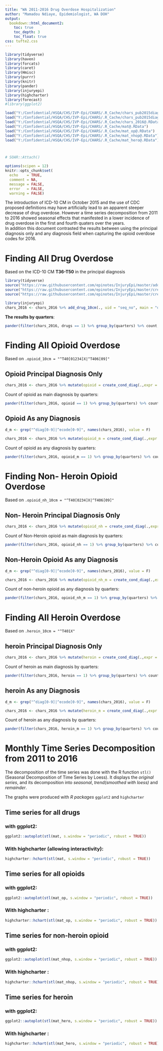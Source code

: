 ---
title: "WA 2011-2016 Drug Overdose Hospitalization"
author: "Mamadou Ndiaye, Epidemiologist, WA DOH"
output:
  bookdown::html_document2:
    toc: true
    toc_depth: 3
    toc_float: true
css: tufte2.css
---


```{r, echo=F,message=FALSE, warning=FALSE}  


library(tidyverse)
library(haven)
library(forcats)
library(caret)
library(Hmisc)
library(purrr)
library(knitr)
library(pander)
library(injuryepi)
library(highcharter)
library(forecast)
#library(ggplot2)

load("Y:/Confidential/HSQA/CHS/IVP-Epi/CHARS/.R_Cache/chars_pub2015diag_q4@.RData")
load("Y:/Confidential/HSQA/CHS/IVP-Epi/CHARS/.R_Cache/chars_pub2015diag_f@.RData")
load("Y:/Confidential/HSQA/CHS/IVP-Epi/CHARS/.R_Cache/chars_2016@.RData")
load("Y:/Confidential/HSQA/CHS/IVP-Epi/CHARS/.R_Cache/mat@.RData")
load("Y:/Confidential/HSQA/CHS/IVP-Epi/CHARS/.R_Cache/mat_op@.RData")
load("Y:/Confidential/HSQA/CHS/IVP-Epi/CHARS/.R_Cache/mat_nhop@.RData")
load("Y:/Confidential/HSQA/CHS/IVP-Epi/CHARS/.R_Cache/mat_hero@.RData")



# SOAR::Attach()

options(scipen = 12)
knitr::opts_chunk$set(
  echo    = TRUE,
  comment = NA,
  message = FALSE,
  error   = FALSE,
  warning = FALSE)

```  

  The introduction of ICD-10 CM in October 2015 and the use of CDC proposed definitions may have artificially lead to an apparent steeper decrease of drug overdose. However a time series decomposition from 2011 to 2016 showed seasonal effects that manifested in a lower incidence of drug overdose in the first and fourth quaters over the years.  
  In addition this document contrasted the results between using the principal diagnosis only and any diagnosis field when capturing the opioid overdose codes for 2016. 

# Finding All Drug Overdose  


Based on the ICD-10 CM **T36-T50** in the principal diagnosis 

```{r eval=F, echo=F}
library(tidyverse)
source("https://raw.githubusercontent.com/epinotes/InjuryEpi/master/add_drug_10cm")
source("https://raw.githubusercontent.com/epinotes/InjuryEpi/master/create_cond_diag")
source("https://raw.githubusercontent.com/epinotes/InjuryEpi/master/create_diag")

```


```{r, eval = F}

library(injuryepi)
chars_2016 <- chars_2016 %>% add_drug_10cm(., uid = "seq_no", main = "diag1")

```
 __The results by quarters__:

```{r, echo=F}

pander(filter(chars_2016, drugs == 1) %>% group_by(quarters) %>% count,justify = "left")

```  


# Finding All Opioid Overdose

Based on `.opioid_10cm = "^T40[01234]X|^T406[09]"`

## Opioid Principal Diagnosis Only  


```{r, eval=F}
chars_2016 <- chars_2016 %>% mutate(opioid = create_cond_diag(.,expr = .opioid_10cm, colvec = 79, cond.var = drugs))

```
Count of opioid as main diagnosis by quarters:

```{r, echo=F}
pander(filter(chars_2016, opioid == 1) %>% group_by(quarters) %>% count,justify = "left")

```

## Opioid As any Diagnosis   

```{r, eval=F}
d_m <- grep("^diag[0-9]|^ecode[0-9]", names(chars_2016), value = F) 

chars_2016 <- chars_2016 %>% mutate(opioid_m = create_cond_diag(.,expr = .opioid_10cm, colvec = d_m, cond.var = drugs))

```
Count of opioid as any diagnosis by quarters:

```{r, echo=F}
pander(filter(chars_2016, opioid_m == 1) %>% group_by(quarters) %>% count,justify = "left")

```

# Finding Non- Heroin Opioid Overdose

Based on `.opioid_nh_10cm = "^T40[0234]X|^T406[09]"`

## Non- Heroin Principal Diagnosis Only  


```{r, eval=F}
chars_2016 <- chars_2016 %>% mutate(opioid_nh = create_cond_diag(.,expr = .opioid_nh_10cm, colvec = 79, cond.var = drugs))

```
Count of Non-Heroin opioid as main diagnosis by quarters:

```{r, echo=F}
pander(filter(chars_2016, opioid_nh == 1) %>% group_by(quarters) %>% count,justify = "left")

```

## Non-Heroin Opioid As any Diagnosis   

```{r, eval=F}
d_m <- grep("^diag[0-9]|^ecode[0-9]", names(chars_2016), value = F) 

chars_2016 <- chars_2016 %>% mutate(opioid_nh_m = create_cond_diag(.,expr = .opioid_nh_10cm, colvec = d_m, cond.var = drugs))

```
Count of non-heroin opioid as any diagnosis by quarters:

```{r, echo=F}
pander(filter(chars_2016, opioid_nh_m == 1) %>% group_by(quarters) %>% count,justify = "left")

```

# Finding All Heroin Overdose

Based on `.heroin_10cm = "^T401X"`

## heroin Principal Diagnosis Only  


```{r, eval=F}
chars_2016 <- chars_2016 %>% mutate(heroin = create_cond_diag(.,expr = .heroin_10cm, colvec = 79, cond.var = drugs))

```
Count of heroin as main diagnosis by quarters:

```{r, echo=F}
pander(filter(chars_2016, heroin == 1) %>% group_by(quarters) %>% count,justify = "left")

```

## heroin As any Diagnosis   

```{r, eval=F}
d_m <- grep("^diag[0-9]|^ecode[0-9]", names(chars_2016), value = F) 

chars_2016 <- chars_2016 %>% mutate(heroin_m = create_cond_diag(.,expr = .heroin_10cm, colvec = d_m, cond.var = drugs))

```
Count of heroin as any diagnosis by quarters:

```{r, echo=F}
pander(filter(chars_2016, heroin_m == 1) %>% group_by(quarters) %>% count,justify = "left")

```

# Monthly Time Series Decomposition from 2011 to 2016  

The decomposition of the time series was done with the R function `stl()`(Seasonal Decomposition of Time Series by Loess). It displays the _original series_, and its decomposition into _seasonal_, _trend(smoothed with loess)_ and _remainder_. 

The graphs were produced with _R packages_ `ggplot2` and `highcharter`

## Time series for all drugs  
  

### __with ggplot2__:  


```{r}
ggplot2::autoplot(stl(mat, s.window = "periodic", robust = TRUE))

```  

### __With highcharter__ (allowing interactivity):  

```{r}  
highcharter::hchart(stl(mat, s.window = "periodic", robust = TRUE))

```



## Time series for all opioids  
 
### __with ggplot2__:  


```{r echo=F}
ggplot2::autoplot(stl(mat_op, s.window = "periodic", robust = TRUE))

```  

### __With highcharter__ : 


```{r echo=F}  
highcharter::hchart(stl(mat_op, s.window = "periodic", robust = TRUE))

```  

## Time series for non-heroin opioid  

### __with ggplot2__:  


```{r echo=F}
ggplot2::autoplot(stl(mat_nhop, s.window = "periodic", robust = TRUE))

```  
### __With highcharter__ : 

  

```{r echo=F} 

highcharter::hchart(stl(mat_nhop, s.window = "periodic", robust = TRUE))

```

## Time series for heroin 

### __with ggplot2__:  


```{r echo=F}
ggplot2::autoplot(stl(mat_hero, s.window = "periodic", robust = TRUE))

```  

### __With highcharter__ : 

 
  

```{r echo=F} 

highcharter::hchart(stl(mat_hero, s.window = "periodic", robust = TRUE))

```

